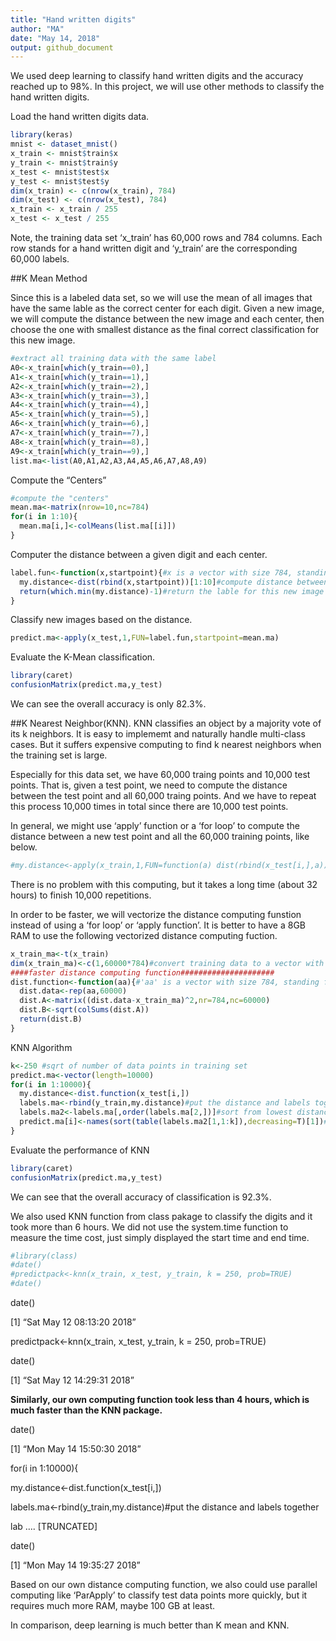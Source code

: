 ```yaml
---
title: "Hand written digits"
author: "MA"
date: "May 14, 2018"
output: github_document
---
```


We used deep learning to classify hand written digits and the accuracy reached up to 98%. In this project, we will use other methods to classify the hand written digits.

Load the hand written digits data.
```r
library(keras)
mnist <- dataset_mnist()
x_train <- mnist$train$x
y_train <- mnist$train$y
x_test <- mnist$test$x
y_test <- mnist$test$y
dim(x_train) <- c(nrow(x_train), 784)
dim(x_test) <- c(nrow(x_test), 784)
x_train <- x_train / 255
x_test <- x_test / 255
```

Note, the training data set 'x_train' has 60,000 rows and 784 columns. Each row stands for a hand written digit and 'y_train' are the corresponding 60,000 labels.  

##K Mean Method

Since this is a labeled data set, so we will use the mean of all images that have the same lable as the correct center for each digit. Given a new image, we will compute the distance between the new image and each center, then choose the one with smallest distance as the final correct classification for this new image. 


```r
#extract all training data with the same label
A0<-x_train[which(y_train==0),]
A1<-x_train[which(y_train==1),]
A2<-x_train[which(y_train==2),]
A3<-x_train[which(y_train==3),]
A4<-x_train[which(y_train==4),]
A5<-x_train[which(y_train==5),]
A6<-x_train[which(y_train==6),]
A7<-x_train[which(y_train==7),]
A8<-x_train[which(y_train==8),]
A9<-x_train[which(y_train==9),]
list.ma<-list(A0,A1,A2,A3,A4,A5,A6,A7,A8,A9)
```

Compute the "Centers"

```r
#compute the "centers"
mean.ma<-matrix(nrow=10,nc=784)
for(i in 1:10){
  mean.ma[i,]<-colMeans(list.ma[[i]])
}
```


Computer the distance between a given digit and each center.

```r
label.fun<-function(x,startpoint){#x is a vector with size 784, standing for a new image. And startpoint is a 10 by 784 matrix, standing for the 10 centers. 
  my.distance<-dist(rbind(x,startpoint))[1:10]#compute distance between x and each row of starpoint
  return(which.min(my.distance)-1)#return the lable for this new image
}
```

Classify new images based on the distance.
```r
predict.ma<-apply(x_test,1,FUN=label.fun,startpoint=mean.ma)
```

Evaluate the K-Mean classification. 

```r
library(caret)
confusionMatrix(predict.ma,y_test)
```

We can see the overall accuracy is only 82.3%. 




##K Nearest Neighbor(KNN).
KNN classifies an object by a majority vote of its k neighbors. It is easy to implememt and naturally handle multi-class cases. But it suffers expensive computing to find k nearest neighbors when the training set is large. 

Especially for this data set, we have 60,000 traing points and 10,000 test points. That is, given a test point, we need to compute the distance between the test point and all 60,000 traing points. And we have to repeat this process 10,000 times in total since there are 10,000 test points.

In general, we might use 'apply' function or a 'for loop' to compute the distance between a new test point and all the 60,000 training points, like below.

```r
#my.distance<-apply(x_train,1,FUN=function(a) dist(rbind(x_test[i,],a)))
```

There is no problem with this computing, but it takes a long time (about 32 hours) to finish 10,000 repetitions. 

In order to be faster, we will vectorize the distance computing funstion instead of using a 'for loop' or 'apply function'. It is better to have a 8GB RAM to use the following vectorized distance computing fuction.

```r
x_train_ma<-t(x_train)
dim(x_train_ma)<-c(1,60000*784)#convert training data to a vector with size 47,040,000
####faster distance computing function#####################
dist.function<-function(aa){#'aa' is a vector with size 784, standing for a test point
  dist.data<-rep(aa,60000)
  dist.A<-matrix((dist.data-x_train_ma)^2,nr=784,nc=60000)
  dist.B<-sqrt(colSums(dist.A))
  return(dist.B)
}
```

KNN Algorithm

```r
k<-250 #sqrt of number of data points in training set
predict.ma<-vector(length=10000)
for(i in 1:10000){
  my.distance<-dist.function(x_test[i,])
  labels.ma<-rbind(y_train,my.distance)#put the distance and labels together
  labels.ma2<-labels.ma[,order(labels.ma[2,])]#sort from lowest distance to largest distance
  predict.ma[i]<-names(sort(table(labels.ma2[1,1:k]),decreasing=T)[1])#get the vote from the majority
}
```

Evaluate the performance of KNN

```r
library(caret)
confusionMatrix(predict.ma,y_test)
```

We can see that the overall accuracy of classification is 92.3%.

We also used KNN function from class pakage to classify the digits and it took more than 6 hours. We did not use the system.time function to measure the time cost, just simply displayed the start time and end time. 

```r
#library(class)
#date()
#predictpack<-knn(x_train, x_test, y_train, k = 250, prob=TRUE)
#date()
```

date()  

[1] "Sat May 12 08:13:20 2018"  

predictpack<-knn(x_train, x_test, y_train, k = 250, prob=TRUE)  

date()  

[1] "Sat May 12 14:29:31 2018"  

**Similarly, our own computing function took less than 4 hours, which is much faster than the KNN package.**

date()  

[1] "Mon May 14 15:50:30 2018"

for(i in 1:10000){  

my.distance<-dist.function(x_test[i,])  

labels.ma<-rbind(y_train,my.distance)#put the distance and labels together  

lab .... [TRUNCATED]  


date()  

[1] "Mon May 14 19:35:27 2018"

Based on our own distance computing function, we also could use parallel computing like 'ParApply' to classify test data points more quickly, but it requires much more RAM, maybe 100 GB at least. 

In comparison, deep learning is much better than K mean and KNN.